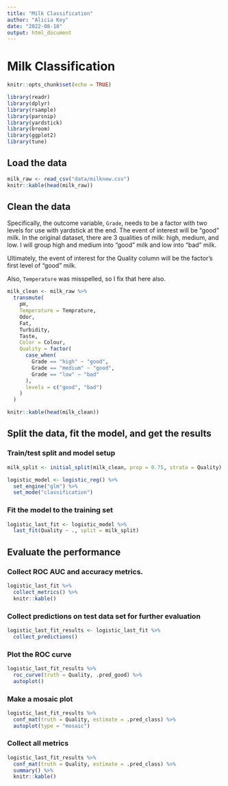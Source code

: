 ```yaml
---
title: "Milk Classification"
author: "Alicia Key"
date: "2022-08-10"
output: html_document
---
```


# Milk Classification

```r
knitr::opts_chunk$set(echo = TRUE)
```

```r
library(readr)
library(dplyr)
library(rsample)
library(parsnip)
library(yardstick)
library(broom)
library(ggplot2)
library(tune)
```

## Load the data

```r
milk_raw <- read_csv("data/milknew.csv")
knitr::kable(head(milk_raw))
```

## Clean the data

Specifically, the outcome variable, `Grade`, needs to be a factor with two levels for use with yardstick at the end. The event of interest will be "good" milk. In the original dataset, there are 3 qualities of milk: high, medium, and low. I will group high and medium into "good" milk and low into "bad" milk.

Ultimately, the event of interest for the Quality column will be the factor's first level of "good" milk.

Also, `Temperature` was misspelled, so I fix that here also.

```r
milk_clean <- milk_raw %>%
  transmute(
    pH,
    Temperature = Temprature,
    Odor,
    Fat,
    Turbidity,
    Taste,
    Color = Colour,
    Quality = factor(
      case_when(
        Grade == "high" ~ "good",
        Grade == "medium" ~ "good",
        Grade == "low" ~ "bad"
      ),
      levels = c("good", "bad")
    )
  )

knitr::kable(head(milk_clean))
```

## Split the data, fit the model, and get the results

### Train/test split and model setup

```r
milk_split <- initial_split(milk_clean, prop = 0.75, strata = Quality)

logistic_model <- logistic_reg() %>%
  set_engine("glm") %>%
  set_mode("classification")
```

### Fit the model to the training set

```r
logistic_last_fit <- logistic_model %>%
  last_fit(Quality ~ ., split = milk_split)
```

## Evaluate the performance

### Collect ROC AUC and accuracy metrics.

```r
logistic_last_fit %>%
  collect_metrics() %>%
  knitr::kable()
```

### Collect predictions on test data set for further evaluation

```r
logistic_last_fit_results <- logistic_last_fit %>%
  collect_predictions()
```

### Plot the ROC curve

```r
logistic_last_fit_results %>%
  roc_curve(truth = Quality, .pred_good) %>%
  autoplot()
```

### Make a mosaic plot

```r
logistic_last_fit_results %>%
  conf_mat(truth = Quality, estimate = .pred_class) %>%
  autoplot(type = "mosaic")
```

### Collect all metrics

```r
logistic_last_fit_results %>%
  conf_mat(truth = Quality, estimate = .pred_class) %>%
  summary() %>%
  knitr::kable()
```
